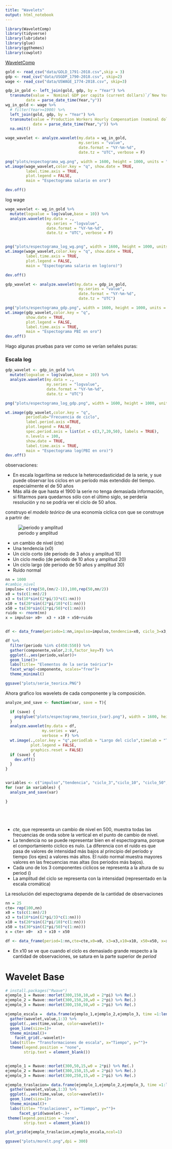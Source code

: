 ```yaml
---
title: "Wavelets"
output: html_notebook
---
```



```r
library(WaveletComp)
library(tidyverse)
library(lubridate)
library(glue)
library(ggthemes)
library(cowplot)
```

[WaveletComp](http://www.hs-stat.com/projects/WaveletComp/WaveletComp_guided_tour.pdf)

```r
gold <- read_csv("data/GOLD_1791-2018.csv",skip = 3)
gdp <- read_csv("data/USGDP_1790-2018.csv", skip=2)
wage <- read_csv("data/USWAGE_1774-2018.csv", skip=3)

gdp_in_gold <- left_join(gold, gdp, by = "Year") %>% 
  transmute(value = `Nominal GDP per capita (current dollars)`/`New York Market Price (U.S. dollars per fine ounce)`,
         date = parse_date_time(Year,"y")) 
wg_in_gold <- wage %>% 
  # filter(Year>=1900) %>% 
  left_join(gold, gdp, by = "Year") %>% 
  transmute(value =`Production Workers Hourly Compensation (nominal dollars)`/`New York Market Price (U.S. dollars per fine ounce)`,
            date = parse_date_time(Year,"y")) %>%
  na.omit()

```


```r
wage_wavelet <- analyze.wavelet(my.data = wg_in_gold,
                                my.series = "value",
                                date.format = "%Y-%m-%d",
                                date.tz = "UTC", verbose = F)

```

```r

png("plots/espectograma_wg.png", width = 1600, height = 1000, units = "p", pointsize = 40)
wt.image(wage_wavelet,color.key = "q", show.date = TRUE,
         label.time.axis = TRUE,
         plot.legend = FALSE,
         main = "Espectograma salario en oro")

dev.off()
```

log wage


```r
wage_wavelet <- wg_in_gold %>% 
  mutate(logvalue = log(value,base = 10)) %>% 
  analyze.wavelet(my.data = .,
                  my.series = "logvalue",
                  date.format = "%Y-%m-%d",
                  date.tz = "UTC", verbose = F)


png("plots/espectograma_log_wg.png", width = 1600, height = 1000, units = "p", pointsize = 40)
wt.image(wage_wavelet,color.key = "q", show.date = TRUE,
         label.time.axis = TRUE,
         plot.legend = FALSE,
         main = "Espectograma salario en log(oro)")

dev.off()

```


```r

gdp_wavelet <- analyze.wavelet(my.data = gdp_in_gold,
                                my.series = "value",
                                date.format = "%Y-%m-%d",
                                date.tz = "UTC")

png("plots/espectograma_gdp.png", width = 1600, height = 1000, units = "p", pointsize = 40)
wt.image(gdp_wavelet,color.key = "q",
         show.date = TRUE,
         plot.legend = FALSE,
         label.time.axis = TRUE,
         main = "Espectograma PBI en oro")
dev.off()

```


Hago algunas pruebas para ver como se verían señales puras:


### Escala log


```r

gdp_wavelet <- gdp_in_gold %>%
  mutate(logvalue = log(value,base = 10)) %>% 
  analyze.wavelet(my.data = .,
                  my.series = "logvalue",
                  date.format = "%Y-%m-%d",
                  date.tz = "UTC")  

png("plots/espectograma_log_gdp.png", width = 1600, height = 1000, units = "p", pointsize = 40)

wt.image(gdp_wavelet,color.key = "q",
         periodlab="Frecuencia de ciclo",
         label.period.axis =TRUE,
         plot.legend = FALSE,
         spec.period.axis = list(at = c(3,7,20,50), labels = TRUE),
         n.levels = 100,
         show.date = TRUE,
         label.time.axis = TRUE, 
         main = "Espectograma log(PBI en oro)")
dev.off()

```


observaciones:

- En escala logarítima se reduce la heterocedasticidad de la serie, y sue puede observar los ciclos en un período más extendido del tiempo. especialmente el de 50 años
- Más allá de que hasta el 1900 la serie no tenga demasiada información, si filtarmos para quedarnos sólo con el último siglo, se perdería resolución y no se podría ver el ciclo de 50 años.

construyo el _modelo teórico_ de una economía cíclica con que se construye a partrir de:


![periodo y amplitud](https://www.mathsisfun.com/algebra/images/period-amplitude.svg)

- un cambio de nivel (cte)
- Una tendencia (x0)
- Un ciclo corto (de periodo de 3 años y amplitud 10)
- Un ciclo medio (de periodo de 10 años y amplitud 20)
- Un ciclo largo (de periodo de 50 años y amplitud 30)
- Ruido normal

```r
nn = 1000
#cambio_nivel
impulso= c(rep(50,(nn/2-1)),100,rep(50,nn/2))
x0 = ts(c(1:nn)/2)
x3 = ts(10*sin((2*pi/3)*c(1:nn)))
x10 = ts(20*sin((2*pi/10)*c(1:nn)))
x50 = ts(30*sin((2*pi/50)*c(1:nn)))
ruido <- rnorm(nn)
x = impulso+ x0+  x3 + x10 + x50+ruido


df <- data_frame(periodo=1:nn,impulso=impulso,tendencia=x0, ciclo_3=x3,ciclo_10=x10, ciclo_50=x50,ruido, composicion_series=x)

df %>%
  filter(periodo %in% c(450:550)) %>% 
  gather(componente,valor,2:8,factor_key=T) %>% 
  ggplot(.,aes(periodo,valor))+
  geom_line()+
  labs(title= "Elementos de la serie teórica")+
  facet_wrap(~componente, scales="free")+
  theme_minimal()

ggsave("plots/serie_teorica.PNG")


```


Ahora grafico los wavelets de cada componente y la composición.

```r

analyze_and_save <- function(var, save = T){

  if (save) {
    png(glue("plots/espectograma_teorico_{var}.png"), width = 1600, height = 1000, units = "p", pointsize = 40)
  }
  analyze.wavelet(my.data = df,
                my.series = var,
                verbose = F) %>%
  wt.image(.,color.key = "q",periodlab = "Largo del ciclo",timelab = "Tiempo calendario",
           plot.legend = FALSE,
           graphics.reset = FALSE)
  if (save) {
    dev.off()
  }
}


variables <- c("impulso","tendencia", "ciclo_3","ciclo_10", "ciclo_50","ruido", "composicion_series")
for (var in variables) {
  analyze_and_save(var)

}






```




- _cte_, que representa un cambio de nivel en 500, muestra todas las frecuencias de onda sobre la vertical en el punto de cambio de nivel. 
- La tendencia no se puede representar bien en el espectograma, porque el comportamiento ciclico es nulo. La diferencia con el ruido es que pasa de valores de intensidad más bajos al principio del período y tiempo (los ejes) a valores más altos. El ruido normal muestra mayores valores en las frecuencias mas altas (los periodos más bajos).
- Cada uno de los 3 componentes cíclicos se representa a la altura  de su period ()
- La amplitud del ciclo se representa con la intensidad (representado en la escala cromática)


La resolución del espectograma depende de la cantidad de observaciones

```r
nn = 25
cte= rep(100,nn)
x0 = ts(c(1:nn)/2)
x3 = ts(10*sin((2*pi/3)*c(1:nn)))
x10 = ts(20*sin((2*pi/10)*c(1:nn)))
x50 = ts(30*sin((2*pi/50)*c(1:nn)))
x = cte+ x0+  x3 + x10 + x50

df <- data_frame(period=1:nn,cte=cte,x0=x0, x3=x3,x10=x10, x50=x50, x=x)


```



- En x10 se ve que cuando el ciclo es demasiado grande respecto a la cantidad de observaciones, se satura en la parte superior de _period_


# Wavelet Base

```r
# install.packages("Rwave")
ejemplo_1 = Rwave::morlet(300,150,10,w0 = 2*pi) %>% Re(.)
ejemplo_2 = Rwave::morlet(300,150,20,w0 = 2*pi) %>% Re(.)
ejemplo_3 = Rwave::morlet(300,150,50,w0 = 2*pi) %>% Re(.)

ejemplo_escala =  data.frame(ejemplo_1,ejemplo_2,ejemplo_3, time =1:length(ejemplo_1)) %>%
  gather(wavelet,value,1:3) %>% 
  ggplot(.,aes(time,value, color=wavelet))+
  geom_line(size=1)+
  theme_minimal()+
    facet_grid(.~wavelet)+
  labs(title= "Transformaciones de escala", x="Tiempo", y="")+
  theme(legend.position = "none",
        strip.text = element_blank())


ejemplo_1 = Rwave::morlet(300,50,15,w0 = 2*pi) %>% Re(.)
ejemplo_2 = Rwave::morlet(300,150,15,w0 = 2*pi) %>% Re(.)
ejemplo_3 = Rwave::morlet(300,250,15,w0 = 2*pi) %>% Re(.)

ejemplo_traslacion= data.frame(ejemplo_1,ejemplo_2,ejemplo_3, time =1:length(ejemplo_1)) %>%
  gather(wavelet,value,1:3) %>% 
  ggplot(.,aes(time,value, color=wavelet))+
  geom_line(size=1)+
  theme_minimal()+
  labs(title= "Traslaciones", x="Tiempo", y="")+
      facet_grid(wavelet~.)+
 theme(legend.position = "none",
        strip.text = element_blank())

plot_grid(ejemplo_traslacion,ejemplo_escala,ncol=1)

ggsave("plots/morelt.png",dpi = 300)

```













